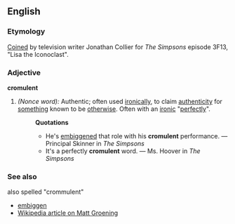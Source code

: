 ==English==
===Etymology===
[[Coin]]ed by television writer Jonathan Collier for ''The Simpsons'' episode 3F13, "Lisa the Iconoclast".

===Adjective===
'''cromulent'''

#''(Nonce word):'' Authentic; often used [[ironic]]ally, to claim [[authentic]]ity for [[something]] known to be [[otherwise]].  Often with an [[ironic]] "[[perfect]]ly".
#:'''Quotations'''
#:*He's [[embiggen]]ed that role with his '''cromulent''' performance. — Principal Skinner in ''The Simpsons''
#:*It's a perfectly '''cromulent''' word. — Ms. Hoover in ''The Simpsons''

===See also===
also spelled "crommulent"
*[[embiggen]]
*[[w:Matt Groening|Wikipedia article on Matt Groening]]